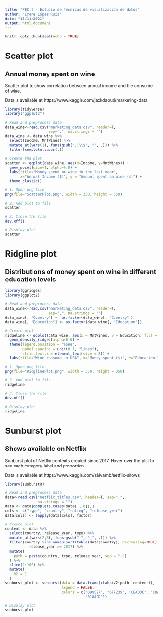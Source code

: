 ---
title: "PEC 2 - Estudio de técnicas de visualización de datos"
author: "Irene López Ruiz"
date: "13/11/2021"
output: html_document
---

```{r setup, include=FALSE}
knitr::opts_chunk$set(echo = TRUE)
```

# Scatter plot

## Annual money spent on wine

Scatter plot to show correlation between annual income and the consume of wine.

Data is available at https://www.kaggle.com/jackdaoud/marketing-data

```{r}
library(tidyverse)
library("ggplot2")

# Read and preprocess data
data_wine<-read.csv("marketing_data.csv", header=T, 
                    sep=",", na.strings = "")
data_wine <- data_wine %>%
  select(Income, MntWines) %>%
  mutate_at(vars(1), funs(gsub(",|\\$", "", .))) %>% 
  filter(complete.cases(.))

# Create the plot
scatter <- ggplot(data_wine, aes(x=Income, y=MntWines)) + 
  geom_point(size=1, alpha=0.5) +
  labs(title="Money spend on wine in the last year",
       x="Annual Income ($)", y = "Amount spent on wine ($)") + 
  theme_classic()

# 1. Open png file
png(file="ScatterPlot.png", width = 350, height = 350)

# 2. Add plot to file
scatter

# 3. Close the file
dev.off()

# Display plot
scatter 
```

# Ridgline plot

## Distributions of money spent on wine in different education levels

```{r}
library(ggridges)
library(ggplot2)

# Read and preprocess data
data_wine<-read.csv("marketing_data.csv", header=T, 
                    sep=",", na.strings = "")
data_wine[, "Country"] <- as.factor(data_wine[, "Country"])
data_wine[, "Education"] <- as.factor(data_wine[, "Education"])

# Create plot
ridgeline <- ggplot(data_wine, aes(x = MntWines, y = Education, fill = Education)) +
  geom_density_ridges(alpha=0.6) +
  theme(legend.position = "none",
        panel.spacing = unit(0.1, "lines"),
        strip.text.x = element_text(size = 8)) +
  labs(title="Wine consume in USA", x="Money spent ($)", y="Education level")

# 1. Open png file
png(file="RidglinePlot.png", width = 350, height = 350)

# 2. Add plot to file
ridgeline

# 3. Close the file
dev.off()

# Display plot
ridgeline
```


# Sunburst plot

## Shows available on Netflix

Sunburst plot of Netflix contents created since 2017.
Hover over the plot to see each category label and proportion. 

Data is available at https://www.kaggle.com/shivamb/netflix-shows

```{r}
library(sunburstR)

# Read and preprocess data
data<-read.csv("netflix_titles.csv", header=T, sep=",",
               na.strings = "")
data <- data[complete.cases(data[ , 6]),]
cols <- c("type", "country", "rating", "release_year")
data[cols] <- lapply(data[cols], factor)

# Create plot
content <- data %>%
  select(country, release_year, type) %>%
  mutate_at(vars(2,3), funs(gsub("-", "_", .))) %>% 
  filter(country %in% names(sort(table(data$country), decreasing=TRUE)[1:5]) & 
           release_year >= 2017) %>%
  mutate(
    path = paste(country, type, release_year, sep = "-")
  ) %>%
  slice(2:100) %>%
  mutate(
    V2 = 1
  )
sunburst_plot <- sunburst(data = data.frame(xtabs(V2~path, content)), 
                          legend = FALSE, 
                          colors = c("D99527", "6F7239", "CE4B3C", "C8AC70", 
                                     "018A9D"))

# Display plot
sunburst_plot
```

